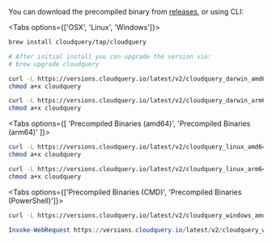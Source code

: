 
You can download the precompiled binary from [releases](https://github.com/cloudquery/cloudquery/releases), or using CLI:

<Tabs options={['OSX', 'Linux', 'Windows']}>

<Tab>
<Tabs options={['Homebrew', 'Precompiled Binaries (amd64)', 'Precompiled Binaries (arm64)']}>
<Tab>

```bash copy
brew install cloudquery/tap/cloudquery

# After initial install you can upgrade the version via:
# brew upgrade cloudquery
```

</Tab>

<Tab>

```bash copy
curl -L https://versions.cloudquery.io/latest/v2/cloudquery_darwin_amd64 -o cloudquery
chmod a+x cloudquery
```

</Tab>

<Tab>

```bash copy
curl -L https://versions.cloudquery.io/latest/v2/cloudquery_darwin_arm64 -o cloudquery
chmod a+x cloudquery
```

</Tab>

</Tabs>

</Tab>

<Tab>

<Tabs options={[ 'Precompiled Binaries (amd64)', 'Precompiled Binaries (arm64)' ]}>

<Tab>

```bash copy
curl -L https://versions.cloudquery.io/latest/v2/cloudquery_linux_amd64 -o cloudquery
chmod a+x cloudquery
```

</Tab>

<Tab>

```bash copy
curl -L https://versions.cloudquery.io/latest/v2/cloudquery_linux_arm64 -o cloudquery
chmod a+x cloudquery
```

</Tab>

</Tabs>

</Tab>

<Tab>

<Tabs options={['Precompiled Binaries (CMD)', 'Precompiled Binaries (PowerShell)']}>

<Tab>

```bash copy
curl -L https://versions.cloudquery.io/latest/v2/cloudquery_windows_amd64.exe -o cloudquery.exe
```

</Tab>

<Tab>

```powershell copy
Invoke-WebRequest https://versions.cloudquery.io/latest/v2/cloudquery_windows_amd64.exe -o cloudquery.exe
```

</Tab>

</Tabs>

</Tab>

</Tabs>
